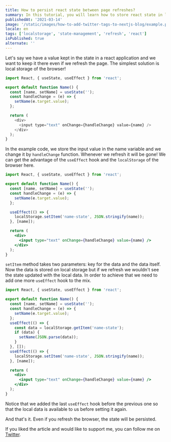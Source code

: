 ```yaml
---
title: How to persist react state between page refreshes?
summary: In this tutorial, you will learn how to store react state in local storage of the browser.
publishedAt: '2021-03-14'
image: '/static/images/how-to-add-twitter-tags-to-nextjs-blog/example.png'
locale: en
tags: ['localstorage', 'state-management', 'refresh', 'react']
isPublished: true
alternate: ''
---
```


Let's say we have a value kept in the state in a react application and we want to keep it there even if we refresh the page. The simplest solution is local storage of the browser!

```javascript
import React, { useState, useEffect } from 'react';

export default function Name() {
  const [name, setName] = useState('');
  const handleChange = (e) => {
    setName(e.target.value);
  };

  return (
    <div>
      <input type="text" onChange={handleChange} value={name} />
    </div>
  );
}
```

In the example code, we store the input value in the name variable and we change it by `handleChange` function. Whenever we refresh it will be gone! We can get the advantage of the `useEffect` hook and the `localStorage` of the browser here.

```jsx
import React, { useState, useEffect } from 'react';

export default function Name() {
  const [name, setName] = useState('');
  const handleChange = (e) => {
    setName(e.target.value);
  };

  useEffect(() => {
    localStorage.setItem('name-state', JSON.stringify(name));
  }, [name]);

  return (
    <div>
      <input type="text" onChange={handleChange} value={name} />
    </div>
  );
}
```

`setItem` method takes two parameters: key for the data and the data itself. Now the data is stored on local storage but if we refresh we wouldn't see the state updated with the local data. In order to achieve that we need to add one more `useEffect` hook to the mix.

```jsx
import React, { useState, useEffect } from 'react';

export default function Name() {
  const [name, setName] = useState('');
  const handleChange = (e) => {
    setName(e.target.value);
  };
  useEffect(() => {
    const data = localStorage.getItem('name-state');
    if (data) {
      setName(JSON.parse(data));
    }
  }, []);
  useEffect(() => {
    localStorage.setItem('name-state', JSON.stringify(name));
  }, [name]);

  return (
    <div>
      <input type="text" onChange={handleChange} value={name} />
    </div>
  );
}
```

Notice that we added the last `useEffect` hook before the previous one so that the local data is available to us before setting it again.

And that's it. Even if you refresh the browser, the state will be persisted.

If you liked the article and would like to support me, you can follow me on [Twitter](https://twitter.com/uguremirmustafa).
